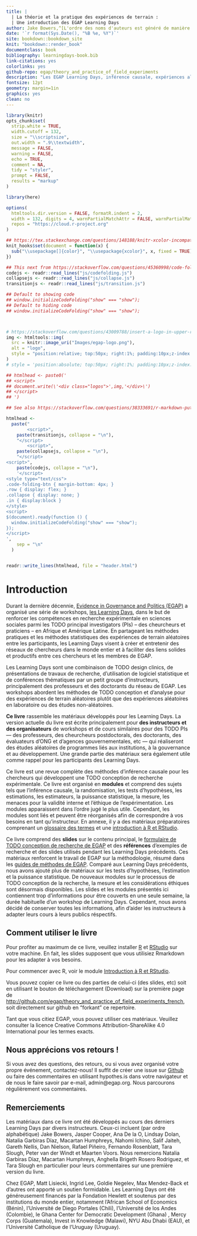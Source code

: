 ```yaml
---
title: |
  | La théorie et la pratique des expériences de terrain : 
  | Une introduction des EGAP Learning Days
author: Jake Bowers,^[L'ordre des noms d'auteurs est généré de manière aléatoire. https://jakebowers.org] Maarten Voors,^[https://sites.google.com/site/maartenvoors/] et Nahomi Ichino^[https://nahomi.github.io/]
date: '`r format(Sys.Date(), "%B %e, %Y")`'
site: bookdown::bookdown_site
knit: "bookdown::render_book"
documentclass: book
bibliography: learningdays-book.bib
link-citations: yes
colorlinks: yes
github-repo: egap/theory_and_practice_of_field_experiments
description: "Les EGAP Learning Days, inférence causale, expériences aléatoires, expériences de terrain, TODO experimental design, research design"
fontsize: 12pt
geometry: margin=1in
graphics: yes
clean: no
---
```


```r
library(knitr)
opts_chunk$set(
  strip.white = TRUE,
  width.cutoff = 132,
  size = "\\scriptsize",
  out.width = ".9\\textwidth",
  message = FALSE,
  warning = FALSE,
  echo = TRUE,
  comment = NA,
  tidy = "styler",
  prompt = FALSE,
  results = "markup"
)

library(here)

options(
  htmltools.dir.version = FALSE, formatR.indent = 2,
  width = 132, digits = 4, warnPartialMatchAttr = FALSE, warnPartialMatchDollar = FALSE,
  repos = "https://cloud.r-project.org"
)

## https://tex.stackexchange.com/questions/148188/knitr-xcolor-incompatible-color-definition/254482
knit_hooks$set(document = function(x) {
  sub("\\usepackage[]{color}", "\\usepackage{xcolor}", x, fixed = TRUE)
})
```


```r
## This next from https://stackoverflow.com/questions/45360998/code-folding-in-bookdown
codejs <- readr::read_lines("js/codefolding.js")
collapsejs <- readr::read_lines("js/collapse.js")
transitionjs <- readr::read_lines("js/transition.js")

## Default to showing code
## window.initializeCodeFolding("show" === "show");
## Default to hiding code
## window.initializeCodeFolding("show" === "show");



# https://stackoverflow.com/questions/43009788/insert-a-logo-in-upper-right-corner-of-r-markdown-html-document
img <- htmltools::img(
  src = knitr::image_uri("Images/egap-logo.png"),
  alt = "logo",
  style = "position:relative; top:50px; right:1%; padding:10px;z-index:200;"
)
# style = 'position:absolute; top:50px; right:1%; padding:10px;z-index:200;')

## htmlhead <- paste0('
## <script>
## document.write(\'<div class="logos">',img,'</div>\')
## </script>
## ')

## See also https://stackoverflow.com/questions/38333691/r-markdown-putting-an-image-in-the-top-right-hand-corner-of-html-and-moving-tit

htmlhead <-
  paste("
        <script>",
    paste(transitionjs, collapse = "\n"),
    "</script>
        <script>",
    paste(collapsejs, collapse = "\n"),
    "</script>
<script>",
    paste(codejs, collapse = "\n"),
    '</script>
<style type="text/css">
.code-folding-btn { margin-bottom: 4px; }
.row { display: flex; }
.collapse { display: none; }
.in { display:block }
</style>
<script>
$(document).ready(function () {
  window.initializeCodeFolding("show" === "show");
});
</script>
',
    sep = "\n"
  )


readr::write_lines(htmlhead, file = "header.html")
```

# Introduction

Durant la dernière décennie, [Evidence in Governance and Politics (EGAP)](http://egap.org/) a organisé une série de workshops, [les Learning Days](https://egap.org/learning-days/), dans le but de renforcer les compétences en recherche expérimentale en sciences sociales parmi les TODO principal investigators (PIs) -- des cheurcheurs et praticiens -- en Afrique et Amérique Latine.  En partageant les méthodes pratiques et les méthodes statistiques des expériences de terrain aléatoires entre les participants, les Learning Days visent à créer et entretenir des réseaux de chercheurs dans le monde entier et à faciliter des liens solides et productifs entre ces chercheurs et les membres de EGAP.

Les Learning Days sont une combinaison de TODO design clinics, de présentations de travaux de recherche, d'utilisation de logiciel statistique et de conférences thématiques par un petit groupe d'instructeurs, principalement des professeurs et des doctorants du réseau de EGAP. Les workshops abordent les méthodes de TODO conception et d'analyse pour des expériences de terrain aléatoires plutôt que des expériences aléatoires en laboratoire ou des études non-aléatoires.

**Ce livre** rassemble les matériaux développés pour les Learning Days. La version actuelle du livre est écrite principalement pour **des instructeurs et des organisateurs** de workshops et de cours similaires pour des TODO PIs --- des professeurs, des cheurcheurs postdoctorals, des doctorants, des évaluateurs d'ONG et d'agences gouvernementales, etc --- qui réaliseront des études aléatoires de programmes liés aux institutions, à la gouvernance et au développement. Une grande partie des matériaux sera également utile comme rappel pour les participants des Learning Days.

Ce livre est une revue complète des méthodes d'inférence causale pour les chercheurs qui développent une TODO conception de recherche expérimentale. Ce livre est organisé en **modules** et comprend des sujets tels que l'inférence causale, la randomisation, les tests d'hypothèses, les estimations, les estimateurs, la puissance statistique, la mesure, les menaces pour la validité interne et l'éthique de l'expérimentation. Les modules apparaissent dans l'ordre jugé le plus utile. Cependant, les modules sont liés et peuvent être réorganisés afin de correspondre à vos besoins en tant qu'instructeur. En annexe, il y a des matériaux préparatoires comprenant un [glossaire des termes](glossary-of-terms.html) et une [introduction à R et RStudio](introduction-to-r-and-rstudio.html).

Ce livre comprend des **slides** sur le contenu principal, le [formulaire de TODO conception de recherche de EGAP](researchdesignform.html) et des **références** d'exemples de recherche et des slides utilisés pendant les Learning Days précédents.  Ces matériaux renforcent le travail de EGAP sur la méthodologie, résumé dans les [guides de méthodes de EGAP](https://egap.org/methods-guides/). Comparé aux Learning Days précédents, nous avons ajouté plus de matériaux  sur les tests d'hypothèses, l'estimation et la puissance statistique. De nouveaux modules sur le processus de TODO conception de la recherche, la mesure et les considérations éthiques sont désormais disponibles. Les slides et les modules présentés ici contiennent trop d'informations pour être couverts en une seule semaine, la durée habituelle d'un workshop de Learning Days. Cependant, nous avons décidé de conserver toutes les informations, afin d'aider les instructeurs à adapter leurs cours à leurs publics réspectifs.

## Comment utiliser le livre

Pour profiter au maximum de ce livre, veuillez installer [R](https://cran.r-project.org/) et [RStudio](https://www.rstudio.com/products/rstudio/download/) sur votre machine. En fait, les slides supposent que vous utilisiez Rmarkdown pour les adapter à vos besoins.

Pour commencer avec R, voir le module [Introduction à R et RStudio](introduction-to-r-and-rstudio.html).

Vous pouvez copier ce livre ou des parties de celui-ci (des slides, etc) soit en utilisant le bouton de téléchargement (Download) sur la première page de <http://github.com/egap/theory_and_practice_of_field_experiments_french>, soit directement sur github en "forkant" ce repertoire.

Tant que vous citiez EGAP, vous pouvez utiliser ces matériaux. Veuillez consulter la licence Creative Commons Attribution-ShareAlike 4.0 International pour les termes exacts.

## Nous apprécions vos retours !

Si vous avez des questions, des retours, ou si vous avez organisé votre propre événement, contactez-nous! Il suffit de créer une issue sur [Github](https://github.com/egap/theory_and_practice_of_field_experiments_french/issues) ou faire des commentaires en utilisant hypothes.is dans votre navigateur et de nous le faire savoir par e-mail, admin@egap.org. Nous parcourons régulièrement vos commentaires.

## Remerciements

Les matériaux dans ce livre ont été développés au cours des derniers Learning Days par divers instructeurs.
Ceux-ci incluent (par ordre alphabétique) Jake Bowers, Jasper Cooper, Ana De la O, Lindsay Dolan, Natalia Garbiras Díaz, Macartan Humphreys, Nahomi Ichino, Salif Jaiteh, Gareth Nellis, Dan Nielson, Rafael Piñeiro, Fernando Rosenblatt, Tara Slough, Peter van der Windt et Maarten Voors.  Nous remercions Natalia Garbiras Díaz, Macartan Humphreys, Anghella Brigeth Rosero Rodriguez, et Tara Slough en particulier pour leurs commentaires sur une première version du livre.

Chez EGAP, Matt Lisiecki, Ingrid Lee, Goldie Negelev, Max Mendez-Back et d'autres ont apporté un soutien formidable. Les Learning Days ont été généreusement financés par la Fondation Hewlett et soutenus par des institutions du monde entier, notamment l'African School of Economics (Bénin), l'Université de Diego Portales (Chili), l'Université de los Andes (Colombie), le Ghana Center for Democratic Development (Ghana) , Mercy Corps (Guatemala), Invest in Knowledge (Malawi), NYU Abu Dhabi (EAU), et l'Université Catholique de l'Uruguay (Uruguay).
